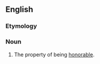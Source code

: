 ==English==

===Etymology===
{{suffix|en|honorable|ness}}

===Noun===
{{en-noun|-}}

# The property of being [[honorable]].